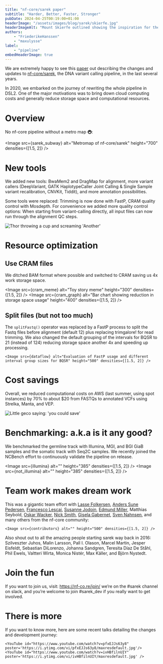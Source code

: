 ```yaml
---
title: "nf-core/sarek paper"
subtitle: "Harder, Better, Faster, Stronger"
pubDate: 2024-04-25T00:19:00+01:00
headerImage: "/assets/images/blog/sarek/skierfe.jpg"
headerImageAlt: "Mount Skierfe outlined showing the inspiration for the Sarek logo"
authors:
    - "FriederikeHanssen"
    - "maxulysse"
label:
    - "pipeline"
embedHeaderImage: true
---
```





We are extremely happy to see this [paper](https://academic.oup.com/nargab/article/6/2/lqae031/7658070) out describing the changes and
updates to [nf-core/sarek](https://github.com/nf-core/sarek/), the DNA variant calling pipeline, in the last several years.

In 2020, we embarked on the journey of rewriting the whole pipeline in DSL2. One of the major motivations was to bring down
cloud computing costs and generally reduce storage space and computational resources.

# Overview

No nf-core pipeline without a metro map 🚇:

<Image src={sarek_subway} alt="Metromap of nf-core/sarek" height="700" densities={[1.5, 2]} />

# New tools

We added new tools: BwaMem2 and DragMap for alignment, more variant callers (DeepVariant, GATK HaplotypeCaller Joint Calling &
Single Sample variant recalibration, CNVKit, Tiddit), and more annotation possibilities.

Some tools were replaced: Trimming is now done with FastP, CRAM quality control with Mosdepth. For convenience we added more
quality control options: When starting from variant-calling directly, all input files can now run through the alignment QC steps.

![Thor throwing a cup and screaming 'Another'](https://media.giphy.com/media/v1.Y2lkPTc5MGI3NjExMDMycW55dDFmNHNzODllanVxbndzZzA4eHZlNmM1NWQ0anFhZnFkMyZlcD12MV9pbnRlcm5hbF9naWZfYnlfaWQmY3Q9Zw/ziLadIVnOGCKk/giphy.gif)

# Resource optimization

## Use CRAM files

We ditched BAM format where possible and switched to CRAM saving us 4x work storage space.

<Image src={cram_meme} alt="Toy story meme" height="300" densities={[1.5, 2]} />
<Image src={cram_graph} alt="Bar chart showing reduction in storage space usage" height="400" densities={[1.5, 2]} />

## Split files (but not too much)

The `splitFastq()` operator was replaced by a FastP process to split the Fastq files before
alignment (default 12) plus replacing trimgalore! for read trimming.
We also changed the default grouping of the intervals for BQSR to 21 (instead of 124) reducing storage space another 4x and speeding up processing.

    <Image src={dataflow} alt="Evaluation of FastP usage and different interval group sizes for BQSR" height="500" densities={[1.5, 2]} />

# Cost savings

Overall, we reduced computational costs on AWS (last summer, using spot instances)
by 70% to about $20 from FASTQs to annotated VCFs using Strelka, Manta, and VEP.

![Little geco saying: 'you could save'](https://media.giphy.com/media/v1.Y2lkPTc5MGI3NjExcnUwZnV4eGkycjR5b3R3M21wbjNlN2tkZGdtbXJqam1tbmYxNGZxZCZlcD12MV9pbnRlcm5hbF9naWZfYnlfaWQmY3Q9Zw/AlRadeCzctWmA8fnNG/giphy.gif)

# Benchmarking: a.k.a is it any good?

We benchmarked the germline track with Illumina, MGI, and BGI GiaB samples and the somatic track with Seq2C samples.
We recently joined the NCBench effort to continuously validate the pipeline on release.

<Image src={illumina} alt="" height="385" densities={[1.5, 2]} />
<Image src={not_illumina} alt="" height="385" densities={[1.5, 2]} />

# Team work makes dream work

This was a gigantic team effort with [Lasse Folkersen](https://github.com/lassefolkersen), [Anders Sune Pedersen](https://github.com/asp8200), [Francesco Lescai](https://github.com/lescai), [
Susanne Jodoin](https://github.com/SusiJo), [Edmund Miller](https://github.com/Edmundmiller), Matthias Seybold, [Oskar Wacker](https://github.com/WackerO),
[Nick Smith](https://github.com/nickhsmith), [Gisela Gabernet](https://github.com/ggabernet), [Sven Nahnsen](https://uni-tuebingen.de/forschung/forschungsinfrastruktur/zentrum-fuer-quantitative-biologie-qbic/team/prof-dr-sven-nahnsen/),
and many others from the nf-core community:

    <Image src={contributors} alt="" height="500" densities={[1.5, 2]} />

Also shout out to all the amazing people starting sarek way back in 2016:
Szilveszter Juhos, Malin Larsson, Pall I. Olason, Marcel Martin, Jesper Eisfeldt,
Sebastian DiLorenzo, Johanna Sandgren, Teresita Díaz De Ståhl, Phil Ewels,
Valtteri Wirta, Monica Nistér, Max Käller, and Björn Nystedt.

# Join the fun

If you want to join us, visit: https://nf-co.re/join/ we’re on the #sarek channel on slack,
and you’re welcome to join #sarek_dev if you really want to get involved.

# There is more

If you want to know more, here are some recent talks detailing the changes and development journey:

    <YouTube id="https://www.youtube.com/watch?v=pfxEJJs63y8" poster='https://i.ytimg.com/vi/pfxEJJs63y8/maxresdefault.jpg'/> <YouTube id="https://www.youtube.com/watch?v=ivHBfilnUIY" poster='https://i.ytimg.com/vi/ivHBfilnUIY/maxresdefault.jpg' />
